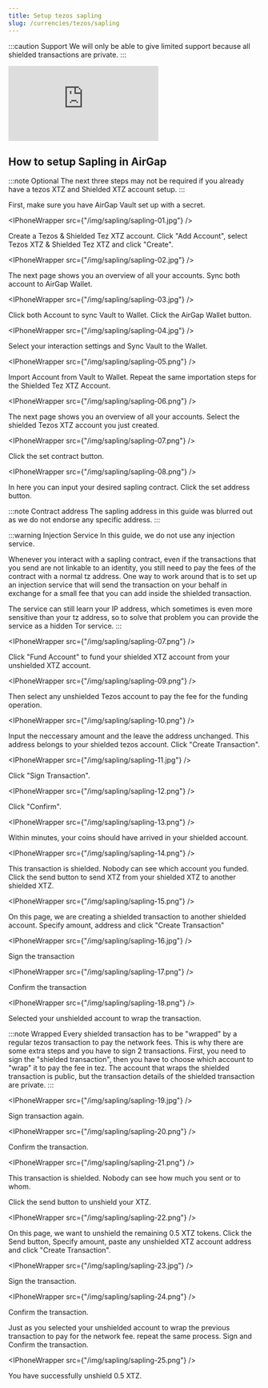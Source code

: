```yaml
---
title: Setup tezos sapling
slug: /currencies/tezos/sapling
---
```



:::caution Support
We will only be able to give limited support because all shielded transactions are private.
:::

<div class="yt-container">
  <iframe
    class="yt-video"
    src="https://www.youtube.com/embed/CIxoMVp774o"
    frameborder="0"
    allowfullscreen
  ></iframe>
</div>

## How to setup Sapling in AirGap

:::note Optional
The next three steps may not be required if you already have a tezos XTZ and Shielded XTZ account setup.
:::

First, make sure you have AirGap Vault set up with a secret.

<IPhoneWrapper src={"/img/sapling/sapling-01.jpg"} />

Create a Tezos & Shielded Tez XTZ account. Click "Add Account", select Tezos XTZ & Shielded Tez XTZ and click "Create".

<IPhoneWrapper src={"/img/sapling/sapling-02.jpg"} />

The next page shows you an overview of all your accounts. Sync both account to AirGap Wallet.

<IPhoneWrapper src={"/img/sapling/sapling-03.jpg"} />

Click both Account to sync Vault to Wallet. Click the AirGap Wallet button.

<IPhoneWrapper src={"/img/sapling/sapling-04.jpg"} />

Select your interaction settings and Sync Vault to the Wallet.

<IPhoneWrapper src={"/img/sapling/sapling-05.png"} />

Import Account from Vault to Wallet. Repeat the same importation steps for the Shielded Tez XTZ Account.

<IPhoneWrapper src={"/img/sapling/sapling-06.png"} />

The next page shows you an overview of all your accounts. Select the shielded Tezos XTZ account you just created.

<IPhoneWrapper src={"/img/sapling/sapling-07.png"} />

Click the set contract button.

<IPhoneWrapper src={"/img/sapling/sapling-08.png"} />

In here you can input your desired sapling contract. Click the set address button.

:::note Contract address
The sapling address in this guide was blurred out as we do not endorse any specific address.
:::

:::warning Injection Service
In this guide, we do not use any injection service.

Whenever you interact with a sapling contract, even if the transactions that you send are not linkable to an identity, you still need to pay the fees of the contract with a normal tz address. One way to work around that is to set up an injection service that will send the transaction on your behalf in exchange for a small fee that you can add inside the shielded transaction.

The service can still learn your IP address, which sometimes is even more sensitive than your tz address, so to solve that problem you can provide the service as a hidden Tor service.
:::

<IPhoneWrapper src={"/img/sapling/sapling-07.png"} />

Click "Fund Account" to fund your shielded XTZ account from your unshielded XTZ account.

<IPhoneWrapper src={"/img/sapling/sapling-09.png"} />

Then select any unshielded Tezos account to pay the fee for the funding operation.

<IPhoneWrapper src={"/img/sapling/sapling-10.png"} />

Input the neccessary amount and the leave the address unchanged. This address belongs to your shielded tezos account.
Click "Create Transaction".

<IPhoneWrapper src={"/img/sapling/sapling-11.jpg"} />

Click "Sign Transaction".

<IPhoneWrapper src={"/img/sapling/sapling-12.png"} />

Click "Confirm".

<IPhoneWrapper src={"/img/sapling/sapling-13.png"} />

Within minutes, your coins should have arrived in your shielded account.

<IPhoneWrapper src={"/img/sapling/sapling-14.png"} />

This transaction is shielded. Nobody can see which account you funded.
Click the send button to send XTZ from your shielded XTZ to another shielded XTZ.

<IPhoneWrapper src={"/img/sapling/sapling-15.png"} />

On this page, we are creating a shielded transaction to another shielded account.
Specify amount, address and click "Create Transaction"

<IPhoneWrapper src={"/img/sapling/sapling-16.jpg"} />

Sign the transaction

<IPhoneWrapper src={"/img/sapling/sapling-17.png"} />

Confirm the transaction

<IPhoneWrapper src={"/img/sapling/sapling-18.png"} />

Selected your unshielded account to wrap the transaction.

:::note Wrapped
Every shielded transaction has to be "wrapped" by a regular tezos transaction to pay the network fees. This is why there are some extra steps and you have to sign 2 transactions. First, you need to sign the "shielded transaction", then you have to choose which account to "wrap" it to pay the fee in tez. The account that wraps the shielded transaction is public, but the transaction details of the shielded transaction are private.
:::

<IPhoneWrapper src={"/img/sapling/sapling-19.jpg"} />

Sign transaction again.

<IPhoneWrapper src={"/img/sapling/sapling-20.png"} />

Confirm the transaction.

<IPhoneWrapper src={"/img/sapling/sapling-21.png"} />

This transaction is shielded. Nobody can see how much you sent or to whom.

Click the send button to unshield your XTZ.

<IPhoneWrapper src={"/img/sapling/sapling-22.png"} />

On this page, we want to unshield the remaining 0.5 XTZ tokens. Click the Send button, Specify amount, paste any unshielded XTZ account address and click "Create Transaction".

<IPhoneWrapper src={"/img/sapling/sapling-23.jpg"} />

Sign the transaction.

<IPhoneWrapper src={"/img/sapling/sapling-24.png"} />

Confirm the transaction.

Just as you selected your unshielded account to wrap the previous transaction to pay for the network fee. repeat the same process. Sign and Confirm the transaction.

<IPhoneWrapper src={"/img/sapling/sapling-25.png"} />

You have successfully unshield 0.5 XTZ.
